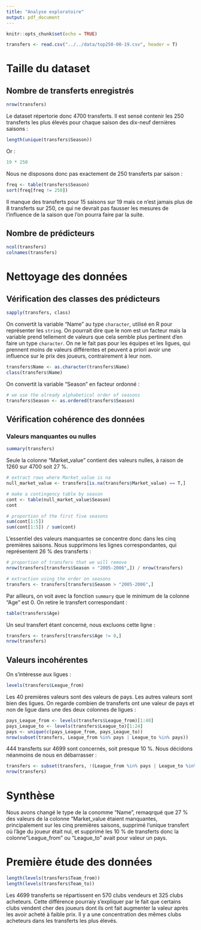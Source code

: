 ```yaml
---
title: "Analyse exploratoire"
output: pdf_document
---
```


```r
knitr::opts_chunk$set(echo = TRUE)
```

```r
transfers <- read.csv("../../data/top250-00-19.csv", header = T)
```

# Taille du dataset
## Nombre de transferts enregistrés
```r
nrow(transfers)
```

Le dataset répertorie donc 4700 transferts. Il est sensé contenir les 250 transferts les plus élevés pour chaque saison des dix-neuf dernières saisons :
```r
length(unique(transfers$Season))
```
Or : 
```r
19 * 250
```
Nous ne disposons donc pas exactement de 250 transferts par saison :
```r
freq <- table(transfers$Season)
sort(freq[freq != 250])
```
Il manque des transferts pour 15 saisons sur 19 mais ce n'est jamais plus de 8 transferts sur 250, ce qui ne devrait pas fausser les mesures de l'influence de la saison que l'on pourra faire par la suite.

## Nombre de prédicteurs
```r
ncol(transfers)
colnames(transfers)
```


# Nettoyage des données
## Vérification des classes des prédicteurs
```r
sapply(transfers, class)
```

On convertit la variable "Name" au type `character`, utilisé en R pour représenter les `string`. On pourrait dire que le nom est un facteur mais la variable prend tellement de valeurs que cela semble plus pertinent d'en faire un type `character`. On ne le fait pas pour les équipes et les ligues, qui prennent moins de valeurs différentes et peuvent a priori avoir une influence sur le prix des joueurs, contrairement à leur nom.
```r
transfers$Name <- as.character(transfers$Name)
class(transfers$Name)
```

On convertit la variable "Season" en facteur ordonné :
```r
# we use the already alphabetical order of seasons
transfers$Season <- as.ordered(transfers$Season)
```


## Vérification cohérence des données
### Valeurs manquantes ou nulles
```r
summary(transfers)
```
Seule la colonne "Market_value" contient des valeurs nulles, à raison de 1260 sur 4700 soit 27 %.
```r
# extract rows where Market_value is na
null_market_value <- transfers[is.na(transfers$Market_value) == T,]

# make a contingency table by season
cont <- table(null_market_value$Season)
cont

# proportion of the first five seasons
sum(cont[1:5])
sum(cont[1:5]) / sum(cont)

```
L'essentiel des valeurs manquantes se concentre donc dans les cinq premières saisons. Nous supprimons les lignes correspondantes, qui représentent 26 % des transferts :

```r
# proportion of transfers that we will remove
nrow(transfers[transfers$Season < "2005-2006",]) / nrow(transfers)

# extraction using the order on seasons
transfers <- transfers[transfers$Season > "2005-2006",]
```

Par ailleurs, on voit avec la fonction `summary` que le minimum de la colonne "Age" est 0. On retire le transfert correspondant :
```r
table(transfers$Age)
```
Un seul transfert étant concerné, nous excluons cette ligne :
```r
transfers <- transfers[transfers$Age != 0,]
nrow(transfers)
```

## Valeurs incohérentes
On s'intéresse aux ligues :
```r
levels(transfers$League_from)
```
Les 40 premières valeurs sont des valeurs de pays. Les autres valeurs sont bien des ligues. On regarde combien de transferts ont une valeur de pays et non de ligue dans une des deux colonnes de ligues :
```r
pays_League_from <- levels(transfers$League_from)[1:40]
pays_League_to <- levels(transfers$League_to)[1:24]
pays <- unique(c(pays_League_from, pays_League_to))
nrow(subset(transfers, League_from %in% pays | League_to %in% pays))
```
444 transferts sur 4699 sont concernés, soit presque 10 %. Nous décidons néanmoins de nous en débarrasser :
```r
transfers <- subset(transfers, !(League_from %in% pays | League_to %in% pays))
nrow(transfers)
```

# Synthèse
Nous avons changé le type de la conomme "Name", remaqrqué que 27 % des valeurs de la colonne "Market_value étaient manquantes, principalement sur les cinq premières saisons, supprimé l'unique transfert où l'âge du joueur était nul, et supprimé les 10 % de transferts donc la colonne "League_from" ou "League_to" avait pour valeur un pays.

# Première étude des données
```r
length(levels(transfers$Team_from))
length(levels(transfers$Team_to))
```
Les 4699 transferts se répartissent en 570 clubs vendeurs et 325 clubs acheteurs. Cette différence pourraiy s'expliquer par le fait que certains clubs vendent cher des joueurs dont ils ont fait augmenter la valeur après les avoir acheté à faible prix. Il y a une concentration des mêmes clubs acheteurs dans les transferts les plus élevés.
